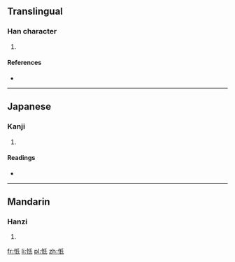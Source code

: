 ==Translingual==

===Han character===
{{Han char|rn=61|rad=心|as=04|sn=7|four=9204<sub>0</sub>|canj=心竹女心 (PHVP)}}

# {{defn|Han|sort=心04}}

====References====
* {{Han ref|kx=0378.080|dkj=10377|dj=0706.080|hdz=42277.160|uh=5FEF|ud=24559|bh=CAE1|bd=51937}}

----

==Japanese==

===Kanji===
{{ja-kanji|grade=|rs=心04}}

# {{defn|Japanese|sort=心04}}

====Readings====
* {{ja-readings|on=[[き]] (ki), [[ぎ]] (gi), [[し]] (shi), [[じ]] (ji)|kun=[[つつしむ]] (tsutsushimu)}}

----

==Mandarin==

===Hanzi===
{{cmn-hanzi|pin=[[qí]] ([[qi2]])|wg=ch'i<sup>2</sup>}}

# {{defn|Mandarin|sort=心04}}

[[fr:忯]]
[[li:忯]]
[[pl:忯]]
[[zh:忯]]